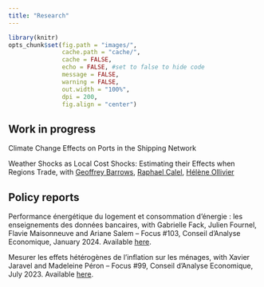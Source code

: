 ```yaml
---
title: "Research"
---
```


```r
library(knitr)
opts_chunk$set(fig.path = "images/",
               cache.path = "cache/",
               cache = FALSE,
               echo = FALSE, #set to false to hide code
               message = FALSE,
               warning = FALSE,
               out.width = "100%",
               dpi = 200,
               fig.align = "center")
```

<script>
function hide_buttons(abstract) {
    var x = document.getElementById(abstract);
    if (x.style.display === "none") {
        x.style.display = "block";
    } else {
        x.style.display = "none";
    }
}
</script>

## Work in progress

<span class="dark-green-text"> Climate Change Effects on Ports in the Shipping Network </span>

<span class="dark-green-text"> Weather Shocks as Local Cost Shocks: Estimating their Effects when Regions Trade</span>, with [Geoffrey Barrows](https://sites.google.com/site/geoffreybarrows/home), [Raphael Calel](https://sites.google.com/view/calel), [Hélène Ollivier](https://sites.google.com/site/heleneollivier/home)


## Policy reports 



<span class="dark-green-text">Performance énergétique du logement et consommation d'énergie : les enseignements des données bancaires</span>, with Gabrielle Fack, Julien Fournel, Flavie Maisonneuve and Ariane Salem -- Focus #103, Conseil d’Analyse Economique, January 2024. Available [here](https://www.cae-eco.fr/performance-energetique-du-logement-et-consommation-d-energie-les-enseignements-des-donnees-bancaires).


<span class="dark-green-text"> Mesurer les effets hétérogènes de l’inflation sur les ménages</span>, with Xavier Jaravel and Madeleine Péron -- Focus #99, Conseil d’Analyse Economique, July 2023. Available [here](https://www.cae-eco.fr/mesurer-les-effets-heterogenes-de-linflation-sur-les-menages).